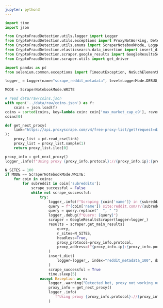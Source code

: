 ```yaml
---
jupyter: python3
---
```


```python
import time
import json

from CryptoFraudDetection.utils.logger import Logger
from CryptoFraudDetection.utils.exceptions import ProxyNotWorking, DetectedBotException
from CryptoFraudDetection.utils.enums import ScraperNotebookMode, LoggerMode
from CryptoFraudDetection.elasticsearch.data_insertion import insert_dict
from CryptoFraudDetection.scraper.google_results import GoogleResultsScraper
from CryptoFraudDetection.scraper.utils import get_driver

import pandas as pd
from selenium.common.exceptions import TimeoutException, NoSuchElementException

logger_ = Logger(name="scrape_reddit_metadata", level=LoggerMode.DEBUG, log_dir="../logs")
```

```python
MODE = ScraperNotebookMode.WRITE
```

```python
# read data/raw/coins.json
with open('../data/raw/coins.json') as f:
    coins = json.load(f)
coins = sorted(coins, key=lambda coin: coin['max_market_cap_e9'], reverse=False)
coins[0]
```

```python
def get_next_proxy(
    link="https://api.proxyscrape.com/v4/free-proxy-list/get?request=display_proxies&proxy_format=protocolipport&format=csv&timeout=2000",
):
    proxy_list = pd.read_csv(link)
    proxy_list = proxy_list.sample(1)
    return proxy_list.iloc[0]
```

```python
proxy_info = get_next_proxy()
logger_.info(f"Using proxy {proxy_info.protocol}://{proxy_info.ip}:{proxy_info.port}")

N_SITES = 100
if MODE == ScraperNotebookMode.WRITE:
    for coin in coins:
        for subreddit in coin['subreddits']:
            scrape_successful = False
            while not scrape_successful:
                try:
                    logger_.info(f"Scraping {coin['name']} in {subreddit}")
                    query = f"{coin['name']} site:reddit.com/r/{subreddit} {"before:" + coin['end_date'] if coin.get('end_date') else ""} {"after:" + coin['start_date'] }"
                    query = query.replace("  ", " ")
                    logger_.debug(f"Query: {query}")
                    scraper = GoogleResultsScraper(logger=logger_)
                    results = scraper.get_main_results(
                        query,
                        n_sites=N_SITES,
                        headless=True,
                        proxy_protocol=proxy_info.protocol,
                        proxy_address=f"{proxy_info.ip}:{proxy_info.port}",
                    )
                    insert_dict(
                        logger=logger_, index="reddit_metadata_100", data_dict=results
                    )
                    scrape_successful = True
                    time.sleep(5)
                except Exception as e:
                    logger_.warning("Detected bot, proxy not working or other error")
                    proxy_info = get_next_proxy()
                    logger_.info(
                       f"Using proxy {proxy_info.protocol}://{proxy_info.ip}:{proxy_info.port}"
                    )
```

